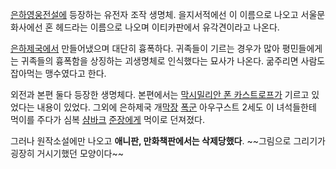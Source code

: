 [[은하영웅전설]]에 등장하는 유전자 조작 생명체. 을지서적에선 이 이름으로 나오고 서울문화사에선 혼 헤드라는 이름으로 나오며 이티카판에서 유각견이라고 나온다.

[[은하제국]]에서 만들어냈으며 대단히 흉폭하다. 귀족들이 기르는 경우가 많아 평민들에게는 귀족들의 흉폭함을 상징하는 괴생명체로 인식했다는 묘사가 나온다. 굶주리면 사람도 잡아먹는 맹수였다고 한다.

외전과 본편 둘다 등장한 생명체다. 본편에서는 [[막시밀리안 폰 카스트로프]]가 기르고 있었다는 내용이 있었다. 그외에 은하제국 개[[막장]] [[폭군]] 아우구스트 2세도 이 녀석들한테 먹이를 주다가 심복 [[샴바크]] [[준장]]에게 먹이로 던져졌다.

그러나 원작소설에만 나오고 '''애니판, 만화책판에서는 삭제당했다'''. ~~그림으로 그리기가 굉장히 거시기했던 모양이다~~
